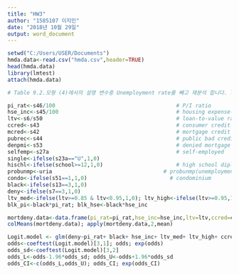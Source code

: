 ```yaml
---
title: "HW3"
author: "1585107 이지인"
date: "2018년 10월 29일"
output: word_document
---
```


```r
setwd("C:/Users/USER/Documents")
hmda.data<-read.csv("hmda.csv",header=TRUE)
head(hmda.data)
library(lmtest)
attach(hmda.data)
```


```r
# Table 9.2.모형 (4)에서의 설명 변수중 Unemployment rate를 빼고 재분석 합니다. logit모형을 적합시키고 모형에서 오즈비 추정의 차이. 단, 다른 변수들은 모두 평균을 사용합니다. 

pi_rat<-s46/100                                      # P/I ratio
hse_inc<-s45/100                                     # housing expense-to-income ratio
ltv<-s6/s50                                          # loan-to-value ratio
ccred<-s43                                           # consumer credit score
mcred<-s42                                           # mortgage credit score
pubrec<-s44                                          # public bad credit record
denpmi<-s53                                          # denied mortgage insurance
selfemp<-s27a                                        # self-employed
single<-ifelse(s23a=="U",1,0)
hischl<-ifelse(school>=12,1,0)                       # high school diploma
probunmp<-uria                                   # probunmp(unemployment rate)
condo<-ifelse(s51==1,1,0)                          # condominium
black<-ifelse(s13==3,1,0)                 
deny<-ifelse(s7==3,1,0)
ltv_med<-ifelse(ltv>=0.85 & ltv<0.95,1,0); ltv_high<-ifelse(ltv>=0.95,1,0)
blk_pi<-black*pi_rat; blk_hse<-black*hse_inc

mortdeny.data<-data.frame(pi_rat=pi_rat,hse_inc=hse_inc,ltv=ltv,ccred=ccred,mcred=mcred,pubrec=pubrec, denpmi=denpmi,selfemp=selfemp,single=single,hischl=hischl,probunmp=probunmp,condo=condo,black=black,deny=deny,ltv_high=ltv_high,blk_pi=blk_pi,blk_hse=blk_hse)   
colMeans(mortdeny.data); apply(mortdeny.data,2,mean)

Logit.model <- glm(deny~pi_rat+ black+ hse_inc+ ltv_med+ ltv_high+ ccred+ mcred+ pubrec+ denpmi+ selfemp+ single+ hischl, family=binomial(link="logit"),           data=mortdeny.data)
odds<-coeftest(Logit.model)[3,1]; odds; exp(odds)
odds_sd<-coeftest(Logit.model)[3,2]
odds_L<-odds-1.96*odds_sd; odds_U<-odds+1.96*odds_sd
odds_CI<-c(odds_L,odds_U); odds_CI; exp(odds_CI)
```

